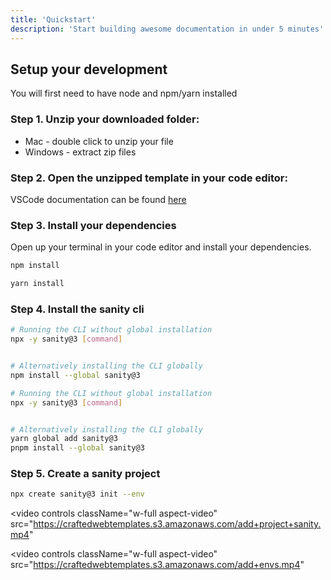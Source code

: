```yaml
---
title: 'Quickstart'
description: 'Start building awesome documentation in under 5 minutes'
---
```


## Setup your development

<Warning>You will first need to have node and npm/yarn installed</Warning>

### Step 1. Unzip your downloaded folder:

- Mac - double click to unzip your file
- Windows - extract zip files

### Step 2. Open the unzipped template in your code editor:

VSCode documentation can be found [here](https://learn.microsoft.com/en-us/visualstudio/ide/develop-code-in-visual-studio-without-projects-or-solutions?view=vs-2022)

### Step 3. Install your dependencies

Open up your terminal in your code editor and install your dependencies.

<CodeGroup>

```bash npm
npm install
```

```bash yarn
yarn install
```

</CodeGroup>

### Step 4. Install the sanity cli
<CodeGroup>

```bash npm
# Running the CLI without global installation
npx -y sanity@3 [command]


# Alternatively installing the CLI globally
npm install --global sanity@3
```

```bash yarn
# Running the CLI without global installation
npx -y sanity@3 [command]


# Alternatively installing the CLI globally
yarn global add sanity@3
pnpm install --global sanity@3
```

</CodeGroup>

### Step 5. Create a sanity project

```bash
npx create sanity@3 init --env
```

<video
  controls
  className="w-full aspect-video"
  src="https://craftedwebtemplates.s3.amazonaws.com/add+project+sanity.mp4"
></video>

<video
  controls
  className="w-full aspect-video"
  src="https://craftedwebtemplates.s3.amazonaws.com/add+envs.mp4"
></video>